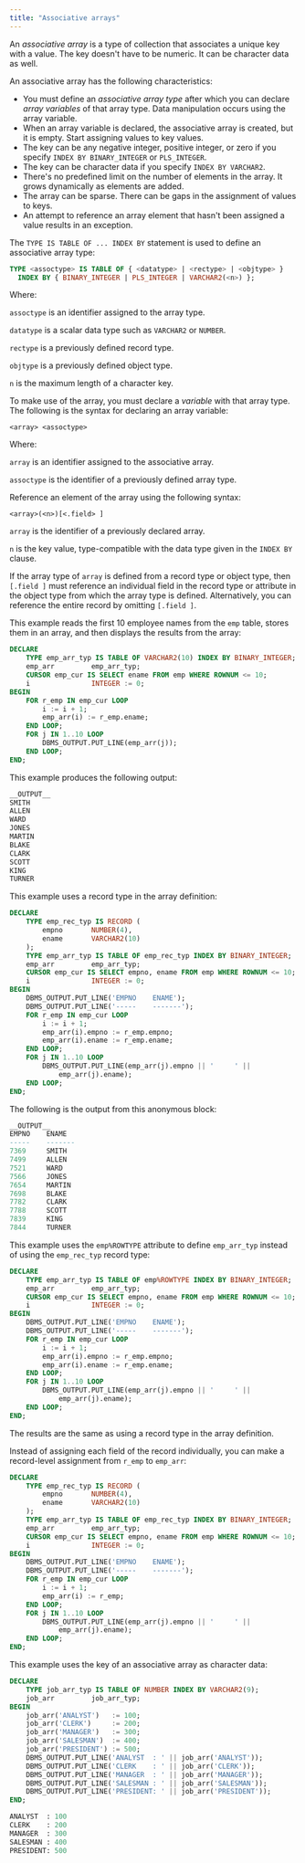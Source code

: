 ```yaml
---
title: "Associative arrays"
---
```


<div id="associative_arrays" class="registered_link"></div>

An *associative array* is a type of collection that associates a unique key with a value. The key doesn't have to be numeric. It can be character data as well.

An associative array has the following characteristics:

-   You must define an *associative array type* after which you can declare *array variables* of that array type. Data manipulation occurs using the array variable.
-   When an array variable is declared, the associative array is created, but it is empty. Start assigning values to key values.
-   The key can be any negative integer, positive integer, or zero if you specify `INDEX BY BINARY_INTEGER` or `PLS_INTEGER`.
-   The key can be character data if you specify `INDEX BY VARCHAR2`.
-   There's no predefined limit on the number of elements in the array. It grows dynamically as elements are added.
-   The array can be sparse. There can be gaps in the assignment of values to keys.
-   An attempt to reference an array element that hasn't been assigned a value results in an exception.

The `TYPE IS TABLE OF ... INDEX BY` statement is used to define an associative array type:

```sql
TYPE <assoctype> IS TABLE OF { <datatype> | <rectype> | <objtype> }
  INDEX BY { BINARY_INTEGER | PLS_INTEGER | VARCHAR2(<n>) };
```

Where: 

`assoctype` is an identifier assigned to the array type. 

`datatype` is a scalar data type such as `VARCHAR2` or `NUMBER`. 

`rectype` is a previously defined record type. 

`objtype` is a previously defined object type. 

`n` is the maximum length of a character key.

To make use of the array, you must declare a *variable* with that array type. The following is the syntax for declaring an array variable:

```text
<array> <assoctype>
```

Where:

`array` is an identifier assigned to the associative array. 

`assoctype` is the identifier of a previously defined array type.

Reference an element of the array using the following syntax:

```text
<array>(<n>)[<.field> ]
```

`array` is the identifier of a previously declared array. 

`n` is the key value, type-compatible with the data type given in the `INDEX BY` clause. 

If the array type of `array` is defined from a record type or object type, then `[.field ]` must reference an individual field in the record type or attribute in the object type from which the array type is defined. Alternatively, you can reference the entire record by omitting `[.field ]`.

This example reads the first 10 employee names from the `emp` table, stores them in an array, and then displays the results from the array:

```sql
DECLARE
    TYPE emp_arr_typ IS TABLE OF VARCHAR2(10) INDEX BY BINARY_INTEGER;
    emp_arr         emp_arr_typ;
    CURSOR emp_cur IS SELECT ename FROM emp WHERE ROWNUM <= 10;
    i               INTEGER := 0;
BEGIN
    FOR r_emp IN emp_cur LOOP
        i := i + 1;
        emp_arr(i) := r_emp.ename;
    END LOOP;
    FOR j IN 1..10 LOOP
        DBMS_OUTPUT.PUT_LINE(emp_arr(j));
    END LOOP;
END;
```

This example produces the following output:

```sql
__OUTPUT__
SMITH
ALLEN
WARD
JONES
MARTIN
BLAKE
CLARK
SCOTT
KING
TURNER
```

This example uses a record type in the array definition:

```sql
DECLARE
    TYPE emp_rec_typ IS RECORD (
        empno       NUMBER(4),
        ename       VARCHAR2(10)
    );
    TYPE emp_arr_typ IS TABLE OF emp_rec_typ INDEX BY BINARY_INTEGER;
    emp_arr         emp_arr_typ;
    CURSOR emp_cur IS SELECT empno, ename FROM emp WHERE ROWNUM <= 10;
    i               INTEGER := 0;
BEGIN
    DBMS_OUTPUT.PUT_LINE('EMPNO    ENAME');
    DBMS_OUTPUT.PUT_LINE('-----    -------');
    FOR r_emp IN emp_cur LOOP
        i := i + 1;
        emp_arr(i).empno := r_emp.empno;
        emp_arr(i).ename := r_emp.ename;
    END LOOP;
    FOR j IN 1..10 LOOP
        DBMS_OUTPUT.PUT_LINE(emp_arr(j).empno || '     ' ||
            emp_arr(j).ename);
    END LOOP;
END;
```

The following is the output from this anonymous block:

```sql
__OUTPUT__
EMPNO    ENAME
-----    -------
7369     SMITH
7499     ALLEN
7521     WARD
7566     JONES
7654     MARTIN
7698     BLAKE
7782     CLARK
7788     SCOTT
7839     KING
7844     TURNER
```

This example uses the `emp%ROWTYPE` attribute to define `emp_arr_typ` instead of using the `emp_rec_typ` record type:

```sql
DECLARE
    TYPE emp_arr_typ IS TABLE OF emp%ROWTYPE INDEX BY BINARY_INTEGER;
    emp_arr         emp_arr_typ;
    CURSOR emp_cur IS SELECT empno, ename FROM emp WHERE ROWNUM <= 10;
    i               INTEGER := 0;
BEGIN
    DBMS_OUTPUT.PUT_LINE('EMPNO    ENAME');
    DBMS_OUTPUT.PUT_LINE('-----    -------');
    FOR r_emp IN emp_cur LOOP
        i := i + 1;
        emp_arr(i).empno := r_emp.empno;
        emp_arr(i).ename := r_emp.ename;
    END LOOP;
    FOR j IN 1..10 LOOP
        DBMS_OUTPUT.PUT_LINE(emp_arr(j).empno || '     ' ||
            emp_arr(j).ename);
    END LOOP;
END;
```

The results are the same as using a record type in the array definition.

Instead of assigning each field of the record individually, you can make a record-level assignment from `r_emp` to `emp_arr`:

```sql
DECLARE
    TYPE emp_rec_typ IS RECORD (
        empno       NUMBER(4),
        ename       VARCHAR2(10)
    );
    TYPE emp_arr_typ IS TABLE OF emp_rec_typ INDEX BY BINARY_INTEGER;
    emp_arr         emp_arr_typ;
    CURSOR emp_cur IS SELECT empno, ename FROM emp WHERE ROWNUM <= 10;
    i               INTEGER := 0;
BEGIN
    DBMS_OUTPUT.PUT_LINE('EMPNO    ENAME');
    DBMS_OUTPUT.PUT_LINE('-----    -------');
    FOR r_emp IN emp_cur LOOP
        i := i + 1;
        emp_arr(i) := r_emp;
    END LOOP;
    FOR j IN 1..10 LOOP
        DBMS_OUTPUT.PUT_LINE(emp_arr(j).empno || '     ' ||
            emp_arr(j).ename);
    END LOOP;
END;
```

This example uses the key of an associative array as character data:

```sql
DECLARE
    TYPE job_arr_typ IS TABLE OF NUMBER INDEX BY VARCHAR2(9);
    job_arr         job_arr_typ;
BEGIN
    job_arr('ANALYST')   := 100;
    job_arr('CLERK')     := 200;
    job_arr('MANAGER')   := 300;
    job_arr('SALESMAN')  := 400;
    job_arr('PRESIDENT') := 500;
    DBMS_OUTPUT.PUT_LINE('ANALYST  : ' || job_arr('ANALYST'));
    DBMS_OUTPUT.PUT_LINE('CLERK    : ' || job_arr('CLERK'));
    DBMS_OUTPUT.PUT_LINE('MANAGER  : ' || job_arr('MANAGER'));
    DBMS_OUTPUT.PUT_LINE('SALESMAN : ' || job_arr('SALESMAN'));
    DBMS_OUTPUT.PUT_LINE('PRESIDENT: ' || job_arr('PRESIDENT'));
END;

ANALYST  : 100
CLERK    : 200
MANAGER  : 300
SALESMAN : 400
PRESIDENT: 500
```
